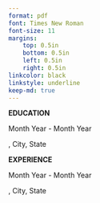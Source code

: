 ```yaml
---
format: pdf
font: Times New Roman
font-size: 11
margins:
    top: 0.5in
    bottom: 0.5in
    left: 0.5in
    right: 0.5in
linkcolor: black
linkstyle: underline
keep-md: true
---
```


\centerline{\large \textbf{ John Doe }}

\centerline{Address Line 1, City, State, Zip Code}

\begin{center}
email@example.com | 123-456-7890 | [linkedin.com/in/johndoe](https://www.linkedin.com/in/johndoe) | [github.com/johndoe](https://www.github.com/johndoe)
\end{center}

**EDUCATION**
\vspace{3pt}
\hrule

\textbf{Degree Name} \hfill Month Year - Month Year

\textit{University Name}, City, State

**EXPERIENCE**
\vspace{3pt}
\hrule

\textbf{Job Title} \hfill Month Year - Month Year

\textit{Company Name}, City, State

\begin{itemize}
    \item Bullet point 1
    \item Bullet point 2
\end{itemize}


